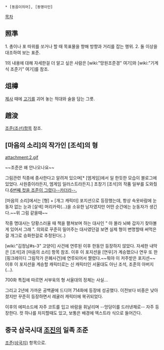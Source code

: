  * [동음이의어], [동명이인]

[[목차]]

== 照準 ==
1. 총이나 포 따위를 쏘거나 할 때 목표물을 향해 방향과 거리를 잡는 행위.
2. 둘 이상을 대조하여 보는 표준.

1의 내용에 대해 자세한걸 더 알고 싶은 사람은 [wiki:"망원조준경" 여기]와 [wiki:"기계식 조준기" 여기]를 참조.

== 俎樽 ==
[[제사]] 때에 [[고기]]를 괴어 놓는 적대와 술을 담는 그릇.

== 趙浚 ==
[[조준(조선)]]항목 참조.

== [마음의 소리]의 작가인 [조석]의 형 ==
attachment:2.gif

~~조준은 왜 안나오나요~~

그림관련 직종에 종사한다고 알려져 있으며[* [엠게임]에서 일 한듯한 모습이 블로그에 있었다. 사원증이라든지, 엠게임 일러스트라든지.] 초창기 [조석]의 작품 일부를 도와줬다.[http://comic.naver.com/webtoon/detail.nhn?titleId=26460&no=2&weekday=wed 6번째 컷을 조준이 그렸다--카더라--.]

[마음의 소리]에서는 [형] + [개그 캐릭터] 포지션으로 등장했는데, 항상 속옷바람에 눈동자 없는 눈과 [살색] 머리카락(...)을 소유한 남자였지만 어떤 순간에는 눈동자가 생긴다.~~위 그림 같을때~~

작중 명대사는 당황스러울 때 책을 펼쳐보며 하는 대사인 " 아 몰라 놔봐 갑자기 찾아볼게 있어서 그래 ". 의외로 꾸준히 밀어주는 대사였던걸 보면 실제 형이 변명할때 써먹은걸 개그로 승화한걸로 추정된다(..)

[wiki:"김정남#s-3" 고양이] 사건에 연루된 이후 한동안 등장하지 않았다. 자세한 내막은 [조석]과 [마음의 소리] 항목 참조. 이후 이 포지션을 [연우]가 계승했으나 연우 또 한 [핑크레이디 그림작가 은폐사건]에 연루되어서 짤렸다.~~뭐야 이 저주받은 포지션~~ 
이후 이 포지션을 계승할 캐릭터로는 신 캐릭터인 서울대도 아닌 조석, 조준의 아버지(...).

700화 특집에 따르면 서부욱의 형 서울대의 정체는 사실...

그리고 2년에 가까운 공백끝에 드디어 714화에 등장에 성공했다. 이전보다 비중은 낮아졌지만 꾸준히 등장하면서 레귤러 캐릭터에 복귀되었다.

이후의 에피소드에 자주 코트를 입고 바람을 휘날리며 --엉덩이를 드러낸채로-- 자주 등장한다. 컷 하나를 차지할때도 있고, 보통은 배경에 엑스트라 식으로 들어간다.
== 중국 삼국시대 [[조진]]의 일족 조준 ==
[[조준(삼국지)]] 항목으로.
